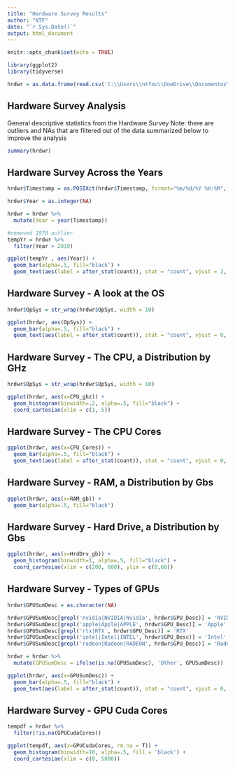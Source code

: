 ```yaml
---
title: "Hardware Survey Results"
author: "NTF"
date: "`r Sys.Date()`"
output: html_document
---
```


```r
knitr::opts_chunk$set(echo = TRUE)

library(ggplot2)
library(tidyverse)

hrdwr = as.data.frame(read.csv('C:\\Users\\ntfou\\OneDrive\\Documentos\\R_Code\\R_Code\\HardwareData.csv'))

```

## Hardware Survey Analysis   

General descriptive statistics from the Hardware Survey
Note: there are outliers and NAs that are filtered out of the data summarized below to improve the analysis

```r
summary(hrdwr)
```

## Hardware Survey Across the Years


```r

hrdwr$Timestamp = as.POSIXct(hrdwr$Timestamp, format="%m/%d/%Y %H:%M", tz="UTC")

hrdwr$Year = as.integer(NA)

hrdwr = hrdwr %>%
  mutate(Year = year(Timestamp))

#removed 1970 outlier
tempYr = hrdwr %>%
  filter(Year > 2019)

ggplot(tempYr , aes(Year)) +
  geom_bar(alpha=.5, fill="black") +
  geom_text(aes(label = after_stat(count)), stat = "count", vjust = 2, colour = "white") 

```

## Hardware Survey - A look at the OS


```r

hrdwr$OpSys = str_wrap(hrdwr$OpSys, width = 10)

ggplot(hrdwr, aes(OpSys)) +
  geom_bar(alpha=.5, fill="black") +
  geom_text(aes(label = after_stat(count)), stat = "count", vjust = 0, colour = "black") 

```

## Hardware Survey - The CPU, a Distribution by GHz


```r

hrdwr$OpSys = str_wrap(hrdwr$OpSys, width = 10)

ggplot(hrdwr, aes(x=CPU_ghz)) +
  geom_histogram(binwidth=.2, alpha=.5, fill="black") +
  coord_cartesian(xlim = c(1, 5)) 

```

## Hardware Survey - The CPU Cores


```r

ggplot(hrdwr, aes(x=CPU_Cores)) +
  geom_bar(alpha=.5, fill="black") +
  geom_text(aes(label = after_stat(count)), stat = "count", vjust = 0, colour = "black") 

```

## Hardware Survey - RAM, a Distribution by Gbs


```r

ggplot(hrdwr, aes(x=RAM_gb)) +
  geom_bar(alpha=.5, fill="black") 

```

## Hardware Survey - Hard Drive, a Distribution by Gbs


```r

ggplot(hrdwr, aes(x=HrdDrv_gb)) +
  geom_histogram(binwidth=1, alpha=.5, fill="black") +
  coord_cartesian(xlim = c(200, 600), ylim = c(0,60))

```

## Hardware Survey - Types of GPUs


```r

hrdwr$GPUSumDesc = as.character(NA)

hrdwr$GPUSumDesc[grepl('nvidia|NVIDIA|Nvidia', hrdwr$GPU_Desc)] = 'NVIDIA'
hrdwr$GPUSumDesc[grepl('apple|Apple|APPLE', hrdwr$GPU_Desc)] = 'Apple'
hrdwr$GPUSumDesc[grepl('rtx|RTX', hrdwr$GPU_Desc)] = 'RTX'
hrdwr$GPUSumDesc[grepl('intel|Intel|INTEL', hrdwr$GPU_Desc)] = 'Intel'
hrdwr$GPUSumDesc[grepl('radeon|Radeon|RADEON', hrdwr$GPU_Desc)] = 'Radeon'

hrdwr = hrdwr %>%
  mutate(GPUSumDesc = ifelse(is.na(GPUSumDesc), 'Other', GPUSumDesc))

ggplot(hrdwr, aes(x=GPUSumDesc)) +
  geom_bar(alpha=.5, fill="black") +
  geom_text(aes(label = after_stat(count)), stat = "count", vjust = 0, colour = "black") 


```

## Hardware Survey - GPU Cuda Cores


```r

tempdf = hrdwr %>%
  filter(!is.na(GPUCudaCores))

ggplot(tempdf, aes(x=GPUCudaCores, rm.na = T)) +
  geom_histogram(binwidth=10, alpha=.5, fill = 'black') +
  coord_cartesian(xlim = c(0, 5000))


```